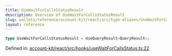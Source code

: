 ```yaml
---
title: UseWaitForCallsStatusResult
description: Overview of UseWaitForCallsStatusResult
slug: wallets/reference/account-kit/react/src/type-aliases/UseWaitForCallsStatusResult
layout: reference
---
```


```ts
type UseWaitForCallsStatusResult = UseQueryResult<QueryResult>;
```

Defined in: [account-kit/react/src/hooks/useWaitForCallsStatus.ts:22](https://github.com/alchemyplatform/aa-sdk/blob/4987bdd63823427c48ec21401b71fa3cfc2d0675/account-kit/react/src/hooks/useWaitForCallsStatus.ts#L22)
